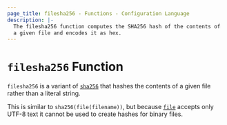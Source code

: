 ```yaml
---
page_title: filesha256 - Functions - Configuration Language
description: |-
  The filesha256 function computes the SHA256 hash of the contents of
  a given file and encodes it as hex.
---
```


# `filesha256` Function

`filesha256` is a variant of [`sha256`](/terraform/language/functions/sha256)
that hashes the contents of a given file rather than a literal string.

This is similar to `sha256(file(filename))`, but
because [`file`](/terraform/language/functions/file) accepts only UTF-8 text it cannot be used to
create hashes for binary files.
